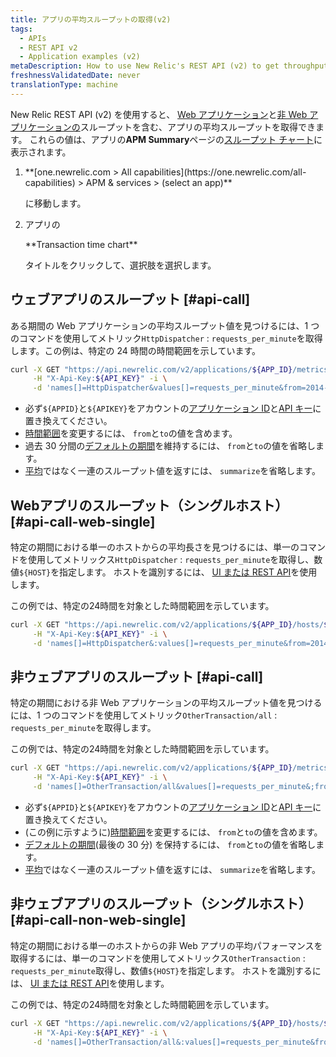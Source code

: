 ```yaml
---
title: アプリの平均スループットの取得(v2)
tags:
  - APIs
  - REST API v2
  - Application examples (v2)
metaDescription: How to use New Relic's REST API (v2) to get throughput values (similar to the Throughput chart on your APM Summary page) for web or non-web apps.
freshnessValidatedDate: never
translationType: machine
---
```


New Relic REST API (v2) を使用すると、 [Web アプリケーション](/docs/using-new-relic/welcome-new-relic/getting-started/glossary#transaction)と[非 Web アプリケーションの](/docs/using-new-relic/welcome-new-relic/getting-started/glossary#non-web-transaction)スループットを含む、アプリの平均スループットを取得できます。 これらの値は、アプリの<DNT>**APM Summary**</DNT>ページの[スループット チャート](/docs/apm/applications-menu/monitoring/apm-overview-page-view-transaction-apdex-usage-data#overview_charts)に表示されます。

1. <DNT>
     **[one.newrelic.com > All capabilities](https://one.newrelic.com/all-capabilities) > APM & services > (select an app)**
   </DNT>

   に移動します。

2. アプリの

   <DNT>
     **Transaction time chart**
   </DNT>

   タイトルをクリックして、選択肢を選択します。

## ウェブアプリのスループット [#api-call]

ある期間の Web アプリケーションの平均スループット値を見つけるには、1 つのコマンドを使用してメトリック`HttpDispatcher` : `requests_per_minute`を取得します。この例は、特定の 24 時間の時間範囲を示しています。

```bash
curl -X GET "https://api.newrelic.com/v2/applications/${APP_ID}/metrics/data.json" \
     -H "X-Api-Key:${API_KEY}" -i \
     -d 'names[]=HttpDispatcher&values[]=requests_per_minute&from=2014-02-21T23:59:00+00:00&to=2014-02-22T23:59:00+00:00&summarize=true'
```

* 必ず`${APPID}`と`${APIKEY}`をアカウントの[アプリケーション ID](/docs/apm/apis/requirements/identification-code)と[API キー](/docs/apis/rest-api-v2/requirements/rest-api-key)に置き換えてください。
* [時間範囲](/docs/apm/apis/requirements/extracting-metric-data)を変更するには、 `from`と`to`の値を含めます。
* 過去 30 分間の[デフォルトの期間](/docs/apm/apis/api-v2-examples/specifying-time-range-api-v2)を維持するには、 `from`と`to`の値を省略します。
* [平均](/docs/apm/apis/requirements/calculating-average-metric-values-summarize)ではなく一連のスループット値を返すには、 `summarize`を省略します。

## Webアプリのスループット（シングルホスト） [#api-call-web-single]

特定の期間における単一のホストからの平均長さを見つけるには、単一のコマンドを使用してメトリックス`HttpDispatcher` : `requests_per_minute`を取得し、数値`${HOST}`を指定します。 ホストを識別するには、 [UI または REST API](/docs/apis/rest-api-v2/requirements/listing-host-instance-application-server-ids#locating_host_id)を使用します。

この例では、特定の24時間を対象とした時間範囲を示しています。

```bash
curl -X GET "https://api.newrelic.com/v2/applications/${APP_ID}/hosts/${HOST}/metrics/data.json" \
     -H "X-Api-Key:${API_KEY}" -i \
     -d 'names[]=HttpDispatcher&:values[]=requests_per_minute&from=2014-02-21T23:59:00+00:00&to=2014-02-22T23:59:00+00:00&:summarize=true'
```

## 非ウェブアプリのスループット [#api-call]

特定の期間における非 Web アプリケーションの平均スループット値を見つけるには、1 つのコマンドを使用してメトリック`OtherTransaction/all` : `requests_per_minute`を取得します。

この例では、特定の24時間を対象とした時間範囲を示しています。

```bash
curl -X GET "https://api.newrelic.com/v2/applications/${APP_ID}/metrics/data.json" \
     -H "X-Api-Key:${API_KEY}" -i \
     -d 'names[]=OtherTransaction/all&values[]=requests_per_minute&;from=2014-02-21T23:59:00+00:00&to=2014-02-22T23:59:00+00:00&summarize=true'
```

* 必ず`${APPID}`と`${APIKEY}`をアカウントの[アプリケーション ID](/docs/apm/apis/requirements/identification-code)と[API キー](/docs/apis/rest-api-v2/requirements/rest-api-key)に置き換えてください。
* (この例に示すように)[時間範囲](/docs/apm/apis/requirements/extracting-metric-data)を変更するには、 `from`と`to`の値を含めます。
* [デフォルトの期間](/docs/apm/apis/api-v2-examples/specifying-time-range-api-v2)(最後の 30 分) を保持するには、 `from`と`to`の値を省略します。
* [平均](/docs/apm/apis/requirements/calculating-average-metric-values-summarize)ではなく一連のスループット値を返すには、 `summarize`を省略します。

## 非ウェブアプリのスループット（シングルホスト） [#api-call-non-web-single]

特定の期間における単一のホストからの非 Web アプリの平均パフォーマンスを取得するには、単一のコマンドを使用してメトリックス`OtherTransaction` : `requests_per_minute`取得し、数値`${HOST}`を指定します。 ホストを識別するには、 [UI または REST API](/docs/apis/rest-api-v2/requirements/listing-host-instance-application-server-ids#locating_host_id)を使用します。

この例では、特定の24時間を対象とした時間範囲を示しています。

```bash
curl -X GET "https://api.newrelic.com/v2/applications/${APP_ID}/hosts/${HOST}/metrics/data.json" \
     -H "X-Api-Key:${API_KEY}" -i \
     -d 'names[]=OtherTransaction/all&:values[]=requests_per_minute&from=2014-02-21T23:59:00+00:00&to=2014-02-22T23:59:00+00:00&:summarize=true'
```
